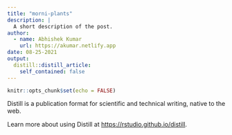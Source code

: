 ```yaml
---
title: "morni-plants"
description: |
  A short description of the post.
author:
  - name: Abhishek Kumar
    url: https://akumar.netlify.app
date: 08-25-2021
output:
  distill::distill_article:
    self_contained: false
---
```



```r
knitr::opts_chunk$set(echo = FALSE)
```

Distill is a publication format for scientific and technical writing, native to the web.

Learn more about using Distill at <https://rstudio.github.io/distill>.


